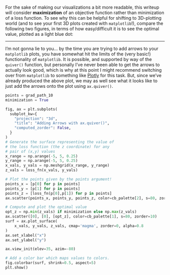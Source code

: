 For the sake of making our visualizations a bit more readable, this writeup will consider **maximization** of an objective function rather than minimization of a loss function. To see why this can be helpful for shifting to 3D-plotting world (and to see your first 3D plots created with `matplotlib`!), compare the following two figures, in terms of how easy/difficult it is to see the optimal value, plotted as a light blue dot:

---


I'm not gonna lie to you... by the time you are trying to add arrows to your `matplotlib` plots, you have somewhat hit the limits of the (very basic!) functionality of `matplotlib`. It is possible, and supported by way of the `quiver()` function, but personally I've never been able to get the arrows to actually look good, which is why at this point I might recommend switching over from `matplotlib` to something like [Plotly]() for this task. But, since we've already produced the above plot, we may as well see what it looks like to just add the arrows onto the plot using `ax.quiver()`.

```python
points = grad_path_10
minimization = True

fig, ax = plt.subplots(
  subplot_kw={
    "projection": "3d",
    "title": "Adding Arrows with ax.quiver()",
    "computed_zorder": False,
  }
)
# Generate the surface representing the value of
# the loss function (the z coordinate) for any
# pair of (x,y) values
x_range = np.arange(-5, 5, 0.25)
y_range = np.arange(-5, 5, 0.25)
x_vals, y_vals = np.meshgrid(x_range, y_range)
z_vals = loss_fn(x_vals, y_vals)

# Plot the points given by the points argument!
points_x = [p[0] for p in points]
points_y = [p[1] for p in points]
points_z = [loss_fn(p[0],p[1]) for p in points]
ax.scatter(points_x, points_y, points_z, color=cb_palette[2], s=80, zorder=10)

# Compute and plot the optimal value
opt_z = np.min(z_vals) if minimization else np.max(z_vals)
ax.scatter([0], [0], [opt_z], color=cb_palette[1], s=80, zorder=10)
surf = ax.plot_surface(
    x_vals, y_vals, z_vals, cmap='magma', zorder=0, alpha=0.8
)
ax.set_xlabel("x")
ax.set_ylabel("y")

ax.view_init(elev=35, azim=-80)

# Add a color bar which maps values to colors.
fig.colorbar(surf, shrink=0.5, aspect=5)
plt.show()
```
